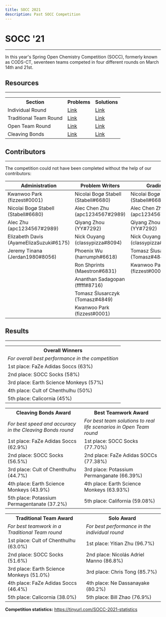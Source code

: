 ```yaml
---
title: SOCC 2021
description: Past SOCC Competition
---
```


# SOCC '21
---
In this year's Spring Open Chemistry Competition (SOCC), formerly known as CODS-CT, seventeen teams competed in four different rounds on March 14th and 21st.


## Resources
---
<table>
  <tbody>
    <tr>
      <th>Section</th>
      <th>Problems</th>
      <th>Solutions</th>
    </tr>
    <tr>
      <td>Individual Round</td>
      <td><a href="https://docs.google.com/document/d/1SIceqJr4SHeud2ZoEvPAU5fI8TP4wp6June0B_hUw0w/edit?usp=sharing" class="text-blue-400 mt-0">Link</a></td>
      <td><a href="https://docs.google.com/document/d/118QvR7vkdsK8-alMe7aZKsT9pdATxgl6W7pJluv7IK4/edit?usp=sharing" class="text-blue-400 mt-0">Link</a></td>
    </tr>
    <tr>
      <td>Traditional Team Round</td>
      <td><a href="https://docs.google.com/document/d/19vYfR3tcKPffFlhIqFun8_y3ZEGpgamCHuvQW0JMSJE/edit?usp=sharing" class="text-blue-400 mt-0">Link</a></td>
      <td><a href="https://docs.google.com/document/d/1AaO-5d0XDPD9azCAD6FMOXIOW2QlBsVzJmK6l4T1BPw/edit?usp=sharing" class="text-blue-400 mt-0">Link</a></td>
    </tr>
    <tr>
      <td>Open Team Round</td>
      <td><a href="https://docs.google.com/document/d/1MR3o6XJnOIDRCdCaNp0nOc4eohncmIeABD9JzwcH7TU/edit?usp=sharing" class="text-blue-400 mt-0">Link</a></td>
      <td><a href="https://docs.google.com/document/d/1NYlNVl-Qe6WcBZk30TC_Cv-EkjObyLaGJG4SkyWTk0c/edit?usp=sharing" class="text-blue-400 mt-0">Link</a></td>
    </tr>
    <tr>
      <td>Cleaving Bonds</td>
      <td><a href="https://docs.google.com/document/d/1OxDJAIMRIt1FccBKh2I7qD1RgfZVI9IV5NGwdYtxgoI/edit?usp=sharing" class="text-blue-400 mt-0">Link</a></td>
      <td><a href="https://docs.google.com/document/d/1cFyYXqGbCzW8krclEfeL-rT8BB0sugadPiBLfyeM-o0/edit?usp=sharing" class="text-blue-400 mt-0">Link</a></td>
    </tr>
  </tbody>
</table>


## Contributors
---
The competition could not have been completed without the help of our contributors:

| Administration | Problem Writers | Grading |
|--|--|--|
| Kwanwoo Park (fizzest#0001) | Nicolai Bogø Stabell (Stabell#6680)  | Nicolai Bogø Stabell (Stabell#6680)  |
| Nicolai Bogø Stabell (Stabell#6680) | Alec Chen Zhu (apc1234567#2989) | Alec Chen Zhu (apc1234567#2989) |
| Alec Zhu (apc1234567#2989) | Qiyang Zhou (YY#7292) | Qiyang Zhou (YY#7292)  |
| Elizabeth Davis (AyameElizaSuzuki#6175) | Nick Ouyang (classypizza#8094)  | Nick Ouyang (classypizza#8094)  |
| Jeremy Tinana (Jerdan1980#8056) | Phoenix Wu (harrumph#6618)  | Tomasz Ślusarczyk (Tomasz#4849)  |
|  | Ron Shprints (Maestron#6831) | Kwanwoo Park (fizzest#0001) |
|  | Ananthan Sadagopan (fffff#8716) |  |
|  | Tomasz Ślusarczyk (Tomasz#4849) |  |
|  | Kwanwoo Park (fizzest#0001) |  |


## Results
---
<table>
  <tbody>
    <tr><th><b>Overall Winners</b></th></tr>
    <tr><td><em>For overall best performance in the competition</em></td></tr>
    <tr><td>1st place: FaZe Adidas Soccs (63%)</td></tr>
    <tr><td>2nd place: SOCC Socks (58%)</td></tr>
    <tr><td>3rd place: Earth Science Monkeys (57%)</td></tr>
    <tr><td>4th place: Cult of Chenthulhu (50%)</td></tr>
    <tr><td>5th place: Calicornia (45%)</td></tr>
  </tbody>
</table>

<table>
  <tbody>
    <tr>
      <th><b>Cleaving Bonds Award</b></th>
      <th><b>Best Teamwork Award</b></th>
    </tr>
    <tr>
      <td><em>For best speed and accuracy in the Cleaving Bonds round</em></td>
      <td><em>For best team solutions to real life scenarios in Open Team round</em></td>
    </tr>
    <tr>
      <td>1st place: FaZe Adidas Soccs (62.9%)</td>
      <td>1st place: SOCC Socks (77.70%)</td>
    </tr>
    <tr>
      <td>2nd place: SOCC Socks (56.5%)</td>
      <td>2nd place: FaZe Adidas SOCCs (77.38%)</td>
    </tr>
    <tr>
      <td>3rd place: Cult of Chenthulhu (44.7%)</td>
      <td>3rd place: Potassium Permanganate (66.39%)</td>
    </tr>
    <tr>
      <td>4th place: Earth Science Monkeys (43.9%)</td>
      <td>4th place: Earth Science Monkeys (63.93%)</td>
    </tr>
    <tr>
      <td>5th place: Potassium Permagentanate (37.2%)</td>
      <td>5th place: California (59.08%)</td>
    </tr>
  </tbody>
</table>

<table>
  <tbody>
    <tr>
      <th><b>Traditional Team Award</b></th>
      <th><b>Solo Award</b></th>
    </tr>
    <tr>
      <td><em>For best teamwork in a Traditional Team round</em></td>
      <td><em>For best performance in the individual round</em></td>
    </tr>
    <tr>
      <td>1st place: Cult of Chenthulhu (63.0%)</td>
      <td>1st place: Yitian Zhu (96.7%)</td>
    </tr>
    <tr>
      <td>2nd place: SOCC Socks (51.6%)</td>
      <td>2nd place: Nicolás Adriel Manno (86.8%)</td>
    </tr>
    <tr>
      <td>3rd place: Earth Science Monkeys (51.0%)</td>
      <td>3rd place: Chris Tong (85.7%)</td>
    </tr>
    <tr>
      <td>4th place: FaZe Adidas Soccs (46.4%)</td>
      <td>4th place: Ne Dassanayake (80.2%)</td>
    </tr>
    <tr>
      <td>5th place: Calicornia (38.0%)</td>
      <td>5th place: Bill Zhao (76.9%)</td>
    </tr>
  </tbody>
</table>

**Competition statistics:** <a href="https://tinyurl.com/SOCC-2021-statistics" class="text-blue-400 mt-0">https://tinyurl.com/SOCC-2021-statistics</a>


